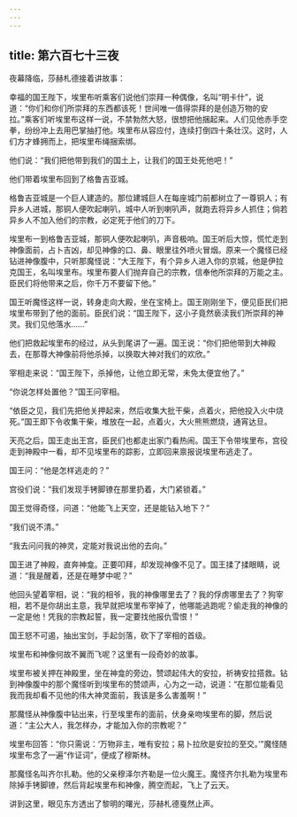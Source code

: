 ```yaml
---
---
---
```

title: 第六百七十三夜
---






夜幕降临，莎赫札德接着讲故事：





幸福的国王陛下，埃里布听乘客们说他们崇拜一种偶像，名叫“明卡什”，说道：“你们和你们所崇拜的东西都该死！世间唯一值得崇拜的是创造万物的安拉。”乘客们听埃里布这样一说，不禁勃然大怒，很想把他捆起来。人们见他赤手空拳，纷纷冲上去用巴掌抽打他。埃里布从容应付，连续打倒四十条壮汉。这时，人们方才蜂拥而上，把埃里布绳捆索绑。

他们说：“我们把他带到我们的国土上，让我们的国王处死他吧！”

他们带着埃里布回到了格鲁吉亚城。

格鲁吉亚城是一个巨人建造的。那位建城巨人在每座城门前都树立了一尊铜人；有异乡人进城，那铜人便吹起喇叭，城中人听到喇叭声，就跑去将异乡人抓住；倘若异乡人不加入他们的宗教，必定死于他们的刀下。

埃里布一到格鲁吉亚城，那铜人便吹起喇叭，声音极响。国王听后大惊，慌忙走到神像面前，占卜吉凶，却见神像的口、鼻、眼里往外喷火冒烟。原来一个魔怪已经钻进神像腹中，只听那魔怪说：“大王陛下，有个异乡人进入你的京城，他是伊拉克国王，名叫埃里布。埃里布要人们抛弃自己的宗教，信奉他所崇拜的万能之主。臣民们将他带来之后，你千万不要留下他。”

国王听魔怪这样一说，转身走向大殿，坐在宝椅上。国王刚刚坐下，便见臣民们把埃里布带到了他的面前。臣民们说：“国王陛下，这小子竟然亵渎我们所崇拜的神灵。我们见他落水……”

他们把救起埃里布的经过，从头到尾讲了一遍。国王说：“你们把他带到大神殿去，在那尊大神像前将他杀掉，以换取大神对我们的欢欣。”

宰相走来说：“国王陛下，杀掉他，让他立即无常，未免太便宜他了。”

“你说怎样处置他？”国王问宰相。

“依臣之见，我们先把他关押起来，然后收集大批干柴，点着火，把他投入火中烧死。”国王即下令收集干柴，堆放在一起，点着火，大火熊熊燃烧，通宵达旦。

天亮之后，国王走出王宫，臣民们也都走出家门看热闹。国王下令带埃里布，宫役走到神殿中一看，却不见埃里布的踪影，立即回来禀报说埃里布逃走了。

国王问：“他是怎样逃走的？”

宫役们说：“我们发现手铐脚镣在那里扔着，大门紧锁着。”

国王觉得奇怪，问道：“他能飞上天空，还是能钻入地下？”

“我们说不清。”

“我去问问我的神灵，定能对我说出他的去向。”

国王进了神殿，直奔神龛。正要叩拜，却发现神像不见了。国王揉了揉眼睛，说道：“我是醒着，还是在睡梦中呢？”

他回头望着宰相，说：“我的相爷，我的神像哪里去了？我的俘虏哪里去了？狗宰相，若不是你胡出主意，我早就把埃里布宰掉了，他哪能逃跑呢？偷走我的神像的一定是他！凭我的宗教起誓，我一定要找他报仇雪恨！”

国王怒不可遏，抽出宝剑，手起剑落，砍下了宰相的首级。

埃里布和神像何故不翼而飞呢？这里有一段奇妙的故事。

埃里布被关押在神殿里，坐在神龛的旁边，赞颂起伟大的安拉，祈祷安拉搭救。钻到神像腹中的那个魔怪听到埃里布的赞颂声，心为之一动，说道：“在那位能看见我而我却看不见他的伟大神灵面前，我该是多么害羞啊！”

那魔怪从神像腹中钻出来，行至埃里布的面前，伏身亲吻埃里布的脚，然后说道：“主公大人，我怎样办，才能加入你的宗教呢？”

埃里布回答：“你只需说：‘万物非主，唯有安拉；易卜拉欣是安拉的至交。’”魔怪随埃里布念了一遍“作证词”，便成了穆斯林。

那魔怪名叫齐尔扎勒。他的父亲穆泽尔齐勒是一位火魔王。魔怪齐尔扎勒为埃里布除掉手铐脚镣，然后背起埃里布和神像，腾空而起，飞上了云天。





讲到这里，眼见东方透出了黎明的曙光，莎赫札德戛然止声。